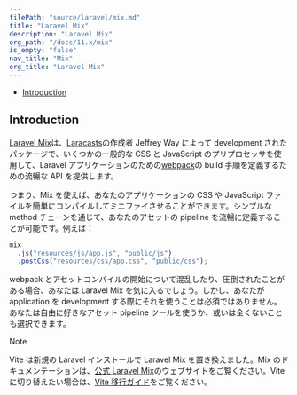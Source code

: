 ```yaml
---
filePath: "source/laravel/mix.md"
title: "Laravel Mix"
description: "Laravel Mix"
org_path: "/docs/11.x/mix"
is_empty: "false"
nav_title: "Mix"
org_title: "Laravel Mix"
---
```


<InPageIndex>

- [Introduction](#introduction)

</InPageIndex>

<a name="introduction"></a>

## Introduction

[Laravel Mix](https://github.com/laravel-mix/laravel-mix)は、[Laracasts](https://laracasts.com)の作成者 Jeffrey Way によって development されたパッケージで、いくつかの一般的な CSS と JavaScript のプリプロセッサを使用して、Laravel アプリケーションのための[webpack](https://webpack.js.org)の build 手順を定義するための流暢な API を提供します。

つまり、Mix を使えば、あなたのアプリケーションの CSS や JavaScript ファイルを簡単にコンパイルしてミニファイさせることができます。シンプルな method チェーンを通じて、あなたのアセットの pipeline を流暢に定義することが可能です。例えば：

```js
mix
  .js("resources/js/app.js", "public/js")
  .postCss("resources/css/app.css", "public/css");
```

webpack とアセットコンパイルの開始について混乱したり、圧倒されたことがある場合、あなたは Laravel Mix を気に入るでしょう。しかし、あなたが application を development する際にそれを使うことは必須ではありません。あなたは自由に好きなアセット pipeline ツールを使うか、或いは全くないことも選択できます。

> [!NOTE]  
> Vite は新規の Laravel インストールで Laravel Mix を置き換えました。Mix のドキュメンテーションは、[公式 Laravel Mix](https://laravel-mix.com/)のウェブサイトをご覧ください。Vite に切り替えたい場合は、[Vite 移行ガイド](https://github.com/laravel/vite-plugin/blob/main/UPGRADE.md#migrating-from-laravel-mix-to-vite)をご覧ください。
